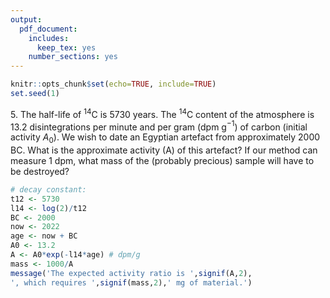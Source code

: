 ```yaml
---
output:
  pdf_document:
    includes:
      keep_tex: yes
    number_sections: yes
---
```


```r
knitr::opts_chunk$set(echo=TRUE, include=TRUE)
set.seed(1)
```
\newif\ifsol
\soltrue
\pagestyle{empty}
5\. The half-life of ^14^C is 5730 years. The ^14^C content of the
atmosphere is 13.2 disintegrations per minute and per gram (dpm
g${}^{-1}$) of carbon (initial activity $A_0$). We wish to date an
Egyptian artefact from approximately 2000 BC. What is the approximate
activity (A) of this artefact? If our method can measure 1 dpm, what
mass of the (probably precious) sample will have to be destroyed?

   ```r
   # decay constant:
   t12 <- 5730
   l14 <- log(2)/t12
   BC <- 2000
   now <- 2022
   age <- now + BC
   A0 <- 13.2
   A <- A0*exp(-l14*age) # dpm/g
   mass <- 1000/A
   message('The expected activity ratio is ',signif(A,2),
   ', which requires ',signif(mass,2),' mg of material.')
   ```
